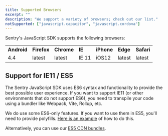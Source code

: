 ```yaml
---
title: Supported Browsers
excerpt: ""
description: "We support a variety of browsers; check out our list."
notSupported: ["javascript.capacitor", "javascript.cordova"]
---
```


Sentry's JavaScript SDK supports the following browsers:

<table>
  <tbody>
    <tr>
      <td>
        <strong>Android</strong>
      </td>
      <td>
        <strong>Firefox</strong>
      </td>
      <td>
        <strong>Chrome</strong>
      </td>
      <td>
        <strong>IE</strong>
      </td>
      <td>
        <strong>iPhone</strong>
      </td>
      <td>
        <strong>Edge</strong>
      </td>
      <td>
        <strong>Safari</strong>
      </td>
    </tr>
    <tr>
      <td>4.4</td>
      <td>latest</td>
      <td>latest</td>
      <td>IE 11</td>
      <td>iOS12</td>
      <td>latest</td>
      <td>latest</td>
    </tr>
  </tbody>
</table>

## Support for IE11 / ES5

The Sentry JavaScript SDK uses ES6 syntax and functionality to provide the best possible user experience. If you want to support IE11 (or other environments that do not support ES6), you need to transpile your code using a bundler like Webpack, Vite, Rollup, etc.

We do use some ES6-only features. If you want to use them in ES5, you'll need to provide polyfills. [Here is an example](https://github.com/getsentry/sentry-javascript/blob/develop/rollup/polyfills/es5.js) of how to do this.

Alternatively, you can use our [ES5 CDN bundles](/platforms/javascript/install/loader/#available-bundles).
